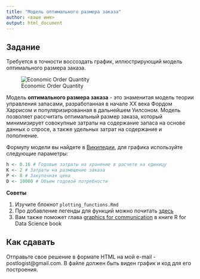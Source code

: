 ```yaml
---
title: "Модель оптимального размера заказа"
author: <ваше имя>
output: html_document
---
```


## Задание

Требуется в точности воссоздать график, иллюстрирующий модель оптимального размера заказа.

![Economic Order Quantity](eoq.png)


Модель **оптимального размера заказа** - это знаменитая модель теории управления запасами, разработанная в начале XX века Фордом Харрисом и популяризированная в дальнейшем Уилсоном. Модель позволяет рассчитать оптимальный размер заказа, который минимизирует совокупные затраты на содержание запаса на основе данных о спросе, а также удельных затрат на содержание и пополнение. 

Формулу модели вы найдете в [Википедии](https://en.wikipedia.org/wiki/Economic_order_quantity), для графика используйте следующие параметры:

```r
h <- 0.16 # Годовые затраты на хранение в расчете на единицу
K <- 2 # Затраты на размещение заказа
P <- 8 # Закупочная цена
D <- 10000 # Объем годовой потребности
```

**Советы**

  1. Изучите блокнот `plotting_functions.Rmd`  
  2. Про добавление легенды для функций можно почитать [здесь](http://stackoverflow.com/questions/18060116/adding-legend-to-ggplot-when-lines-were-added-manually)  
  3. Вам также поможет глава [graphics for communication](http://r4ds.had.co.nz/graphics-for-communication.html) в книге R for Data Science book

## Как сдавать

Отправьте свое решение в формате HTML на мой e-mail - postlogist@gmail.com. В файле должен быть виден график и код для его построения.